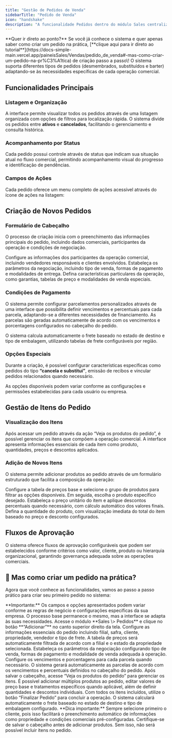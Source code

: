 ```yaml
---
title: "Gestão de Pedidos de Venda"
sidebarTitle: "Pedido de Venda"
icon: "handshake"
description: "A funcionalidade Pedidos dentro do módulo Sales centraliza toda a operação comercial do sistema, permitindo criar, acompanhar e gerenciar pedidos de forma eficiente."
---
```


<Info>
  **Quer ir direto ao ponto?** Se você já conhece o sistema e quer apenas saber como criar um pedido na prática, [**clique aqui para ir direto ao tutorial**](https://docs-simple-main.vercel.app/paineisSales/Vendas/pedido_de_venda#-mas-como-criar-um-pedido-na-pr%C3%A1tica) de criação passo a passo\!
</Info>

<Tip>
  O sistema suporta diferentes tipos de pedidos (desmembrados, substituídos e barter) adaptando-se às necessidades específicas de cada operação comercial.
</Tip>

## Funcionalidades Principais

### Listagem e Organização

A interface permite visualizar todos os pedidos através de uma listagem organizada com opções de filtros para localização rápida. O sistema divide os pedidos entre **ativos** e **cancelados**, facilitando o gerenciamento e consulta histórica.



### **Acompanhamento por Status**

Cada pedido possui controle através de status que indicam sua situação atual no fluxo comercial, permitindo acompanhamento visual do progresso e identificação de pendências.

### Campos de Ações

Cada pedido oferece um menu completo de ações acessível através do ícone de ações na listagem:

<CardGroup cols={2}>
  <Card title="Visualizar" icon="eye">
    
  </Card>
  <Card title="Criar Cópia (Clone)" icon="copy">
    
  </Card>
  <Card title="Copiar pedido (Novo)" icon="clone">
    
  </Card>
  <Card title="Reabrir pedido" icon="up">
    
  </Card>
  <Card title="Reprovar pedido" icon="thumbs-down">
    
  </Card>
  <Card title="Cancelar pedido" icon="circle-minus">
    
  </Card>
  <Card title="Liberar desmembrar" icon="sparkles">
    
  </Card>
  <Card title="Eliminar Resíduos" icon="sparkles">
    
  </Card>
  <Card title="Logs de aprovações" icon="sparkles">
    
  </Card>
  <Card title="Excluir pedido" icon="sparkles">
    
  </Card>
</CardGroup>

## Criação de Novos Pedidos

### Formulário de Cabeçalho

O processo de criação inicia com o preenchimento das informações principais do pedido, incluindo dados comerciais, participantes da operação e condições de negociação.

<Steps>
  <Step title="Definição das Partes">
    Configure as informações dos participantes da operação comercial, incluindo vendedores responsáveis e clientes envolvidos.
  </Step>
  <Step title="Condições comerciais">
    Estabeleça os parâmetros da negociação, incluindo tipo de venda, formas de pagamento e modalidades de entrega.
  </Step>
  <Step title="Configurações Específicas">
    Defina características particulares da operação, como garantias, tabelas de preço e modalidades de venda especiais.
  </Step>
</Steps>

### **Condições de Pagamento**

O sistema permite configurar parcelamentos personalizados através de uma interface que possibilita definir vencimentos e percentuais para cada parcela, adaptando-se a diferentes necessidades de financiamento. As parcelas são geradas automaticamente de acordo com os vencimentos e porcentagens configurados no cabeçalho do pedido.

<Note>
  O sistema calcula automaticamente o frete baseado no estado de destino e tipo de embalagem, utilizando tabelas de frete configuráveis por região.
</Note>

### Opções Especiais

Durante a criação, é possível configurar características específicas como pedidos do tipo **“cancela e substitui”**, emissão de recibos e vincular pedidos relacionados quando necessário.

<Warning>
  As opções disponíveis podem variar conforme as configurações e permissões estabelecidas para cada usuário ou empresa.
</Warning>

## Gestão de Itens do Pedido

### Visualização dos Itens

Após acessar um pedido através da ação “Veja os produtos do pedido”, é possível gerenciar os itens que compõem a operação comercial. A interface apresenta informações essenciais de cada item como produto, quantidades, preços e descontos aplicados.

### Adição de Novos Itens

O sistema permite adicionar produtos ao pedido através de um formulário estruturado que facilita a composição da operação:

<Steps>
  <Step title="Seleção do Produto">
    Configure a tabela de preços base e selecione o grupo de produtos para filtrar as opções disponíveis. Em seguida, escolha o produto específico desejado.
  </Step>
  <Step title="Definição de preços">
    Estabeleça o preço unitário do item e aplique descontos percentuais quando necessário, com cálculo automático dos valores finais.
  </Step>
  <Step title="Quantidades">
    Defina a quantidade do produto, com visualização imediata do total do item baseado no preço e desconto configurados.
  </Step>
</Steps>

## Fluxos de Aprovação

O sistema oferece fluxos de aprovação configuráveis que podem ser estabelecidos conforme critérios como valor, cliente, produto ou hierarquia organizacional, garantindo governança adequada sobre as operações comerciais.

## **🤔 Mas como criar um pedido na prática?**

Agora que você conhece as funcionalidades, vamos ao passo a passo prático para criar seu primeiro pedido no sistema:

<Warning>
  **Importante:** Os campos e opções apresentados podem variar conforme as regras de negócio e configurações específicas da sua empresa. O processo base permanece o mesmo, mas a interface se adapta às suas necessidades.
</Warning>

<Steps>
  <Step title="Iniciando a Criação">
    Acesse o módulo **Sales \> Pedidos** e clique no botão **“Adicionar”** no canto superior direito da tela.
  </Step>
  <Step title="Preenchendo o Cabeçalho">
    Configure as informações essenciais do pedido incluindo filial, safra, cliente, propriedade, vendedor e tipo de frete. A tabela de preços será automaticamente filtrada de acordo com a filial e o estado da propriedade selecionada.
  </Step>
  <Step title="Definindo Condições Comerciais">
    Estabeleça os parâmetros da negociação configurando tipo de venda, formas de pagamento e modalidade de venda adequada à operação.
  </Step>
  <Step title="Configurando Parcelamento">
    Configure os vencimentos e porcentagens para cada parcela quando necessário. O sistema gerará automaticamente as parcelas de acordo com os vencimentos e percentuais definidos no cabeçalho do pedido.
  </Step>
  <Step title="Adicionando Produtos">
    Após salvar o cabeçalho, acesse “Veja os produtos do pedido” para gerenciar os itens. É possível adicionar múltiplos produtos ao pedido, editar valores de preço base e tratamentos específicos quando aplicável, além de definir quantidades e descontos individuais.
  </Step>
  <Step title="Finalizando">
    Com todos os itens incluídos, utilize o botão “Finalizar Pedido” para concluir a operação. O sistema calculará automaticamente o frete baseado no estado de destino e tipo de embalagem configurado.
  </Step>
</Steps>

<Note>
  **Dica importante:** Sempre selecione primeiro o cliente, pois isso facilitará o preenchimento automático de informações como propriedade e condições comerciais pré-configuradas.
</Note>

<Warning>
  Certifique-se de salvar o cabeçalho antes de adicionar produtos. Sem isso, não será possível incluir itens no pedido.
</Warning>